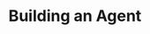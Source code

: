 ---
title: Building an Agent
description: Create autonomous AI agents that can use tools and complete complex tasks
---